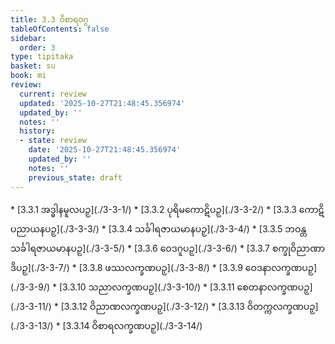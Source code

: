 ```yaml
---
title: 3.3 ဝိစာရဝဂ္ဂ
tableOfContents: false
sidebar:
  order: 3
type: tipitaka
basket: su
book: mi
review:
  current: review
  updated: '2025-10-27T21:48:45.356974'
  updated_by: ''
  notes: ''
  history:
  - state: review
    date: '2025-10-27T21:48:45.356974'
    updated_by: ''
    notes: ''
    previous_state: draft
---
```



<ReviewStatus review={frontmatter.review} showDetails={true} />

<HypothesisAnnotation frontmatter={frontmatter} />

<DynamicBreadcrumb />



<TableOfContents book="mi" section="3.3">
* [3.3.1 အဒ္ဓါနမူလပဉှ](./3-3-1/)
* [3.3.2 ပုရိမကောဋိပဉှ](./3-3-2/)
* [3.3.3 ကောဋိပညာယနပဉှ](./3-3-3/)
* [3.3.4 သင်္ခါရဇာယမာနပဉှ](./3-3-4/)
* [3.3.5 ဘဝန္တသင်္ခါရဇာယမာနပဉှ](./3-3-5/)
* [3.3.6 ဝေဒဂူပဉှ](./3-3-6/)
* [3.3.7 စက္ခုဝိညာဏာဒိပဉှ](./3-3-7/)
* [3.3.8 ဖဿလက္ခဏပဉှ](./3-3-8/)
* [3.3.9 ဝေဒနာလက္ခဏပဉှ](./3-3-9/)
* [3.3.10 သညာလက္ခဏပဉှ](./3-3-10/)
* [3.3.11 စေတနာလက္ခဏပဉှ](./3-3-11/)
* [3.3.12 ဝိညာဏလက္ခဏပဉှ](./3-3-12/)
* [3.3.13 ဝိတက္ကလက္ခဏပဉှ](./3-3-13/)
* [3.3.14 ဝိစာရလက္ခဏပဉှ](./3-3-14/)
</TableOfContents>